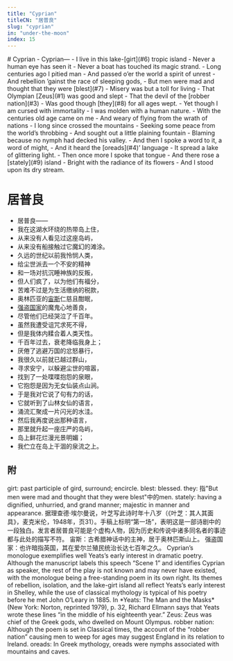 ```yaml
---
title: "Cyprian"
titleCN: "居普良"
slug: "cyprian"
in: "under-the-moon"
index: 15
---
```


<PoemContent>

<PoemSection>
# Cyprian
- Cyprian—
- I live in this lake-[girt](#6) tropic island
- Never a human eye has seen it
- Never a boat has touched its magic strand.
- Long centuries ago I pitied man
- And passed o’er the world a spirit of unrest
- And rebellion ’gainst the race of sleeping gods,
- But men were mad and thought that they were [blest](#7)
- Misery was but a toll for living
- That Olympian [Zeus](#1) was good and slept
- That the devil of the [robber nation](#3)
- Was good though [they](#8) for all ages wept.
- Yet though I am cursed with immortality
- I was molden with a human nature.
- With the centuries old age came on me
- And weary of flying from the wrath of nations
- I long since crossed the mountains
- Seeking some peace from the world’s throbbing
- And sought out a little plaining fountain
- Blaming because no nymph had decked his valley.
- And then I spoke a word to it, a word of might,
- And it heard the [oreads](#4)’ language
- It spread a lake of glittering light.
- Then once more I spoke that tongue
- And there rose a [stately](#9) island
- Bright with the radiance of its flowers
- And I stood upon its dry stream.

</PoemSection>

<PoemSection>

# 居普良
- 居普良——
- 我在这湖水环绕的热带岛上住，
- 从来没有人看见过这座岛屿，
- 从来没有船接触过它魔幻的滩涂。
- 久远的世纪以前我怜悯人类，
- 给尘世派去一个不安的精神
- 和一场对抗沉睡神族的反叛，
- 但人们疯了，以为他们有福分，
- 苦难不过是为生活缴纳的税款，
- 奥林匹亚的[宙斯](#2)仁慈且酣眠，
- [强盗国家](#5)的魔鬼心地善良，
- 尽管他们已经哭泣了千百年。
- 虽然我遭受诅咒求死不得，
- 但是我体内糅合着人类天性。
- 千百年过去，衰老降临我身上；
- 厌倦了逃避万国的忿怒暴行，
- 我很久以前就已越过群山，
- 寻求安宁，以躲避尘世的喧嚣，
- 找到了一处喋喋抱怨的泉眼，
- 它抱怨是因为无女仙装点山涧。
- 于是我对它说了句有力的话，
- 它就听到了山林女仙的语言，
- 涌流汇聚成一片闪光的水洼。
- 然后我再度说出那种语言，
- 那里就升起一座庄严的岛屿，
- 岛上鲜花烂漫光景明媚；
- 我伫立在岛上干涸的泉流之上。

</PoemSection>

</PoemContent>

<PoemTranslator translator="傅浩"/>

## 附
<PoemAppendix source="维护者注——">
<PoemFootnote index={6}>
girt: past participle of gird, surround; encircle.
</PoemFootnote>
<PoemFootnote index={7}>
blest: blessed.
</PoemFootnote>
<PoemFootnote index={8}>
they: 指"But men were mad and thought that they were blest"中的men.
</PoemFootnote>
<PoemFootnote index={9}>
stately: having a dignified, unhurried, and grand manner; majestic in manner and appearance.
</PoemFootnote>

</PoemAppendix>

<PoemAppendix source="叶芝诗集（增订本） 2018 ——">
<PoemFootnote>
据理查德·埃尔曼说，叶芝写此诗时年十八岁（《叶芝：其人其面具》，麦克米伦，1948年，页31）。手稿上标明“第一场”，表明这是一部诗剧中的一段独白。发言者居普良可能是个虚构人物，因为历史和传说中诸多同名者的事迹都与此处的描写不符。
</PoemFootnote>
<PoemFootnote index={2}>
宙斯：古希腊神话中的主神，居于奥林匹斯山上。
</PoemFootnote>
<PoemFootnote index={5}>
强盗国家：也许暗指英国，其在爱尔兰殖民统治长达七百年之久。
</PoemFootnote>
</PoemAppendix>

<PoemAppendix source="George Bornstein—">
<PoemFootnote>
Cyprian’s monologue exemplifies well Yeats’s early interest in dramatic poetry. Although the manuscript labels this speech “Scene 1” and identifies Cyprian as speaker, the rest of the play is not known and may never have existed, with the monologue being a free-standing poem in its own right. Its themes of rebellion, isolation, and the lake-girt island all reflect Yeats’s early interest in Shelley, while the use of classical mythology is typical of his poetry before he met John O’Leary in 1885. In *Yeats: The Man and the Masks* (New York: Norton, reprinted 1979), p. 32, Richard Ellmann says that Yeats wrote these lines “in the middle of his eighteenth year.”
</PoemFootnote>
<PoemFootnote index={1}>
Zeus: Zeus was chief of the Greek gods, who dwelled on Mount Olympus.
</PoemFootnote>
<PoemFootnote index={3}>
robber nation: Although the poem is set in Classical times, the account of the “robber nation” causing men to weep for ages may suggest England in its relation to Ireland.
</PoemFootnote>
<PoemFootnote index={4}>
oreads: In Greek mythology, oreads were nymphs associated with mountains and caves.
</PoemFootnote>
</PoemAppendix>
